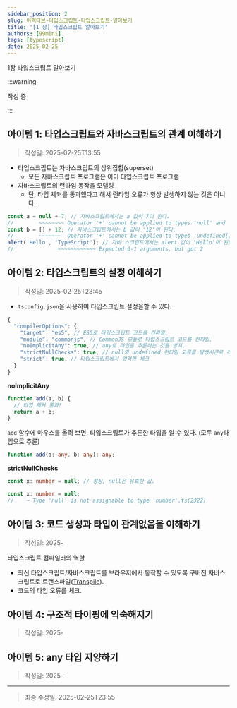 ```yaml
---
sidebar_position: 2
slug: 이펙티브-타입스크립트-타입스크립트-알아보기
title: '[1 장] 타입스크립트 알아보기'
authors: [99mini]
tags: [typescript]
date: 2025-02-25
---
```


1장 타입스크립트 알아보기

:::warning

작성 중

:::

<!-- truncate -->

## 아이템 1: 타입스크립트와 자바스크립트의 관계 이해하기

> 작성일: 2025-02-25T13:55

- 타입스크립트는 자바스크립트의 상위집합(superset)
  - 모든 자바스크립트 프로그램은 이미 타입스크립트 프로그램
- 자바스크립트의 런타임 동작을 모델링
  - 단, 타입 체커를 통과했다고 해서 런타임 오류가 항상 발생하지 않는 것은 아니다.

```typescript title="런타임 오류가 될 만한 코드 (.ts)"
const a = null + 7; // 자바스크립트에서는 a 값이 7이 된다.
//        ~~~~~~~~ Operator '+' cannot be applied to types 'null' and '7'
const b = [] + 12; // 자바스크립트에서는 b 값이 '12'이 된다.
//        ~~~~~~~  Operator '+' cannot be applied to types 'undefined[]' and 'number'.
alert('Hello', 'TypeScript'); // 자바 스크립트에서는 alert 값이 'Hello'이 된다.
//              ~~~~~~~~~~~~ Expected 0-1 arguments, but got 2
```

## 아이템 2: 타입스크립트의 설정 이해하기

> 작성일: 2025-02-25T23:45

- `tsconfig.json`을 사용하여 타입스크립트 설정을할 수 있다.

```typescript title="tsconfig.json"
{
  "compilerOptions": {
    "target": "es5", // ES5로 타입스크립트 코드를 컨파일.
    "module": "commonjs", // CommonJS 모듈로 타입스크립트 코드를 컨파일.
    "noImplicitAny": true, // any로 타입을 추론하는 것을 방지.
    "strictNullChecks": true, // null와 undefined 런타임 오류를 발생시큰로 추측. `"undefined는 객체가 아닙니다."`와 같은 런타임 오류 방지
    "strict": true, // 타입스크립트에서 업격한 체크
  }
}
```

**noImplicitAny**

```typescript title="noImplicitAny: false"
function add(a, b) {
  // 타입 체커 통과!
  return a + b;
}
```

`add` 함수에 마우스를 올려 보면, 타입스크립트가 추론한 타입을 알 수 있다. (모두 `any`타입으로 추론)

```typescript title="ts"
function add(a: any, b: any): any;
```

**strictNullChecks**

```typescript title="strictNullChecks: false"
const x: number = null; // 정상, null은 유효한 값.
```

```typescript title="strictNullChecks: true"
const x: number = null;
//    ~ Type 'null' is not assignable to type 'number'.ts(2322)
```

## 아이템 3: 코드 생성과 타입이 관계없음을 이해하기

> 작성일: 2025-

타입스크립트 컴파일러의 역할

- 최신 타입스크립트/자바스크립트를 브라우저에서 동작할 수 있도록 구버전 자바스크립트로 트랜스파일([Transpile](https://en.wikipedia.org/wiki/Source-to-source_compiler)).
- 코드의 타입 오류를 체크.

## 아이템 4: 구조적 타이핑에 익숙해지기

> 작성일: 2025-

## 아이템 5: any 타입 지양하기

> 작성일: 2025-

---

> 최종 수정일: 2025-02-25T23:55
